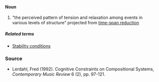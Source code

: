 ====Noun====
#"the perceived pattern of tension and relaxation among events in various levels of structure" projected from [[time-span reduction]]

=====Related terms=====
*[[Stability conditions]]

===Source===
*Lerdahl, Fred (1992). Cognitive Constraints on Compositional Systems, ''Contemporary Music Review'' 6 (2), pp. 97-121.